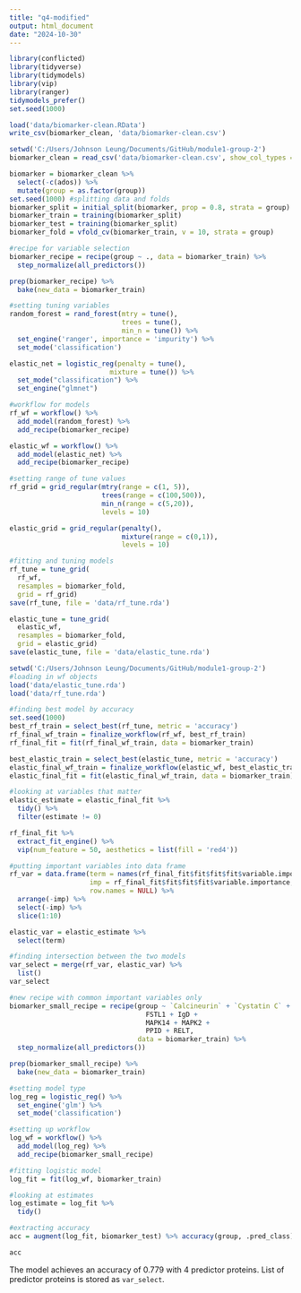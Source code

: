 ```yaml
---
title: "q4-modified"
output: html_document
date: "2024-10-30"
---
```


```r
library(conflicted)
library(tidyverse)
library(tidymodels)
library(vip)
library(ranger)
tidymodels_prefer()
set.seed(1000)
```

```r
load('data/biomarker-clean.RData')
write_csv(biomarker_clean, 'data/biomarker-clean.csv')
```

```r
setwd('C:/Users/Johnson Leung/Documents/GitHub/module1-group-2')
biomarker_clean = read_csv('data/biomarker-clean.csv', show_col_types = FALSE)

biomarker = biomarker_clean %>% 
  select(-c(ados)) %>%
  mutate(group = as.factor(group))
set.seed(1000) #splitting data and folds
biomarker_split = initial_split(biomarker, prop = 0.8, strata = group)
biomarker_train = training(biomarker_split)
biomarker_test = training(biomarker_split)
biomarker_fold = vfold_cv(biomarker_train, v = 10, strata = group)
```

```r
#recipe for variable selection
biomarker_recipe = recipe(group ~ ., data = biomarker_train) %>%
  step_normalize(all_predictors())

prep(biomarker_recipe) %>%
  bake(new_data = biomarker_train)
```

```r
#setting tuning variables
random_forest = rand_forest(mtry = tune(),
                            trees = tune(),
                            min_n = tune()) %>%
  set_engine('ranger', importance = 'impurity') %>%
  set_mode('classification')

elastic_net = logistic_reg(penalty = tune(), 
                         mixture = tune()) %>% 
  set_mode("classification") %>% 
  set_engine("glmnet")

#workflow for models
rf_wf = workflow() %>%
  add_model(random_forest) %>%
  add_recipe(biomarker_recipe)

elastic_wf = workflow() %>%
  add_model(elastic_net) %>%
  add_recipe(biomarker_recipe)

#setting range of tune values
rf_grid = grid_regular(mtry(range = c(1, 5)), 
                       trees(range = c(100,500)), 
                       min_n(range = c(5,20)), 
                       levels = 10)

elastic_grid = grid_regular(penalty(), 
                            mixture(range = c(0,1)), 
                            levels = 10)
```

```r
#fitting and tuning models
rf_tune = tune_grid(
  rf_wf,
  resamples = biomarker_fold,
  grid = rf_grid)
save(rf_tune, file = 'data/rf_tune.rda')

elastic_tune = tune_grid(
  elastic_wf,
  resamples = biomarker_fold,
  grid = elastic_grid)
save(elastic_tune, file = 'data/elastic_tune.rda')
```

```r
setwd('C:/Users/Johnson Leung/Documents/GitHub/module1-group-2')
#loading in wf objects
load('data/elastic_tune.rda')
load('data/rf_tune.rda')
```

```r
#finding best model by accuracy
set.seed(1000)
best_rf_train = select_best(rf_tune, metric = 'accuracy')
rf_final_wf_train = finalize_workflow(rf_wf, best_rf_train)
rf_final_fit = fit(rf_final_wf_train, data = biomarker_train)

best_elastic_train = select_best(elastic_tune, metric = 'accuracy')
elastic_final_wf_train = finalize_workflow(elastic_wf, best_elastic_train)
elastic_final_fit = fit(elastic_final_wf_train, data = biomarker_train)
```

```r
#looking at variables that matter
elastic_estimate = elastic_final_fit %>% 
  tidy() %>%
  filter(estimate != 0)

rf_final_fit %>%
  extract_fit_engine() %>%
  vip(num_feature = 50, aesthetics = list(fill = 'red4'))

#putting important variables into data frame
rf_var = data.frame(term = names(rf_final_fit$fit$fit$fit$variable.importance), 
                    imp = rf_final_fit$fit$fit$fit$variable.importance, 
                    row.names = NULL) %>%
  arrange(-imp) %>%
  select(-imp) %>%
  slice(1:10)

elastic_var = elastic_estimate %>%
  select(term)

#finding intersection between the two models
var_select = merge(rf_var, elastic_var) %>%
  list()
var_select
```

```r
#new recipe with common important variables only
biomarker_small_recipe = recipe(group ~ `Calcineurin` + `Cystatin C` + 
                                  FSTL1 + IgD + 
                                  MAPK14 + MAPK2 + 
                                  PPID + RELT, 
                                data = biomarker_train) %>%
  step_normalize(all_predictors())

prep(biomarker_small_recipe) %>%
  bake(new_data = biomarker_train)

#setting model type
log_reg = logistic_reg() %>%
  set_engine('glm') %>%
  set_mode('classification')

#setting up workflow
log_wf = workflow() %>%
  add_model(log_reg) %>%
  add_recipe(biomarker_small_recipe)

#fitting logistic model
log_fit = fit(log_wf, biomarker_train)

#looking at estimates
log_estimate = log_fit %>%
  tidy()

#extracting accuracy
acc = augment(log_fit, biomarker_test) %>% accuracy(group, .pred_class)

acc
```

The model achieves an accuracy of 0.779 with 4 predictor proteins.
List of predictor proteins is stored as `var_select`.
